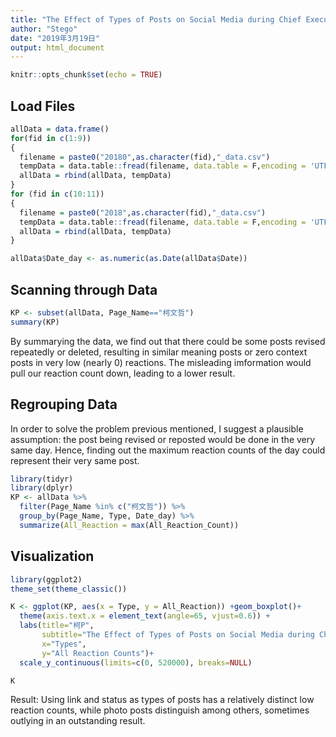 ---
title: "The Effect of Types of Posts on Social Media during Chief Executive Election"
author: "Stego"
date: "2019年3月19日"
output: html_document
---

```{r setup, include=FALSE}
knitr::opts_chunk$set(echo = TRUE)
```

## Load Files

```{r cars}
allData = data.frame()
for(fid in c(1:9))
{
  filename = paste0("20180",as.character(fid),"_data.csv")
  tempData = data.table::fread(filename, data.table = F,encoding = 'UTF-8')
  allData = rbind(allData, tempData)
}
for (fid in c(10:11))
{
  filename = paste0("2018",as.character(fid),"_data.csv")
  tempData = data.table::fread(filename, data.table = F,encoding = 'UTF-8')
  allData = rbind(allData, tempData)
}

allData$Date_day <- as.numeric(as.Date(allData$Date))
```

## Scanning through Data


```{r pressure, echo=FALSE}
KP <- subset(allData, Page_Name=="柯文哲")
summary(KP)

```
By summarying the data, we find out that there could be some posts revised repeatedly or deleted, resulting in similar meaning posts or zero context posts in very low (nearly 0) reactions. The misleading imformation would pull our reaction count down, leading to a lower result.

## Regrouping Data
In order to solve the problem previous mentioned, I suggest a plausible assumption: the post being revised or reposted would be done in the very same day. Hence, finding out the maximum reaction counts of the day could represent their very same post. 

```{r}
library(tidyr)
library(dplyr)
KP <- allData %>%
  filter(Page_Name %in% c("柯文哲")) %>%
  group_by(Page_Name, Type, Date_day) %>%
  summarize(All_Reaction = max(All_Reaction_Count))

```


## Visualization

```{r}
library(ggplot2)
theme_set(theme_classic())

K <- ggplot(KP, aes(x = Type, y = All_Reaction)) +geom_boxplot()+
  theme(axis.text.x = element_text(angle=65, vjust=0.6)) + 
  labs(title="柯P", 
       subtitle="The Effect of Types of Posts on Social Media during Chief Executive Election",
       x="Types",
       y="All Reaction Counts")+
  scale_y_continuous(limits=c(0, 520000), breaks=NULL)

K

```

Result:
Using link and status as types of posts has a relatively distinct low reaction counts, while photo posts distinguish among others, sometimes outlying in an outstanding result. 
